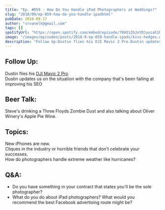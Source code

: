 ```yaml
---
title: "Ep. #059 - How Do You Handle iPad Photographers at Weddings?"
slug: "2018/09/ep-059-how-do-you-handle-ipadhtml"
pubDate: 2018-09-17
author: "srvanelk@gmail.com"
tags: []
spotifyUrl: "https://open.spotify.com/embed/episode/70UO1ZGJoYDJyozah1ks26?utm_source=generator"
image: "/images/episodes/posts/2018-9-ep-059-handle-ipads/kiss-hedges.webp"
description: "Follow Up:Dustin flies his DJI Mavic 2 Pro.Dustin updates us on the situation with the company that's been failing at improving his SEO"
---
```


## Follow Up:  
Dustin flies his [DJI Mavic 2 Pro](https://www.amazon.com/gp/product/B07GDC5X74/ref=as_li_tl?ie=UTF8&camp=1789&creative=9325&creativeASIN=B07GDC5X74&linkCode=as2&tag=stevenvanelk-20&linkId=8b9ecb191be2b3bbf54d198986e3bc4d).  
Dustin updates us on the situation with the company that's been failing at improving his SEO

## Beer Talk:  
Steve's drinking a Three Floyds Zombie Dust and also talking about Oliver Winery's Apple Pie Wine.

## Topics:  
New iPhones are new.  
Cliques in the industry or horrible friends that don't celebrate your successes.  
How do photographers handle extreme weather like hurricanes?

## Q&A:
- Do you have something in your contract that states you'll be the sole photographer?
- What do you do about iPad photographers? What would you recommend the best Facebook advertising route might be?